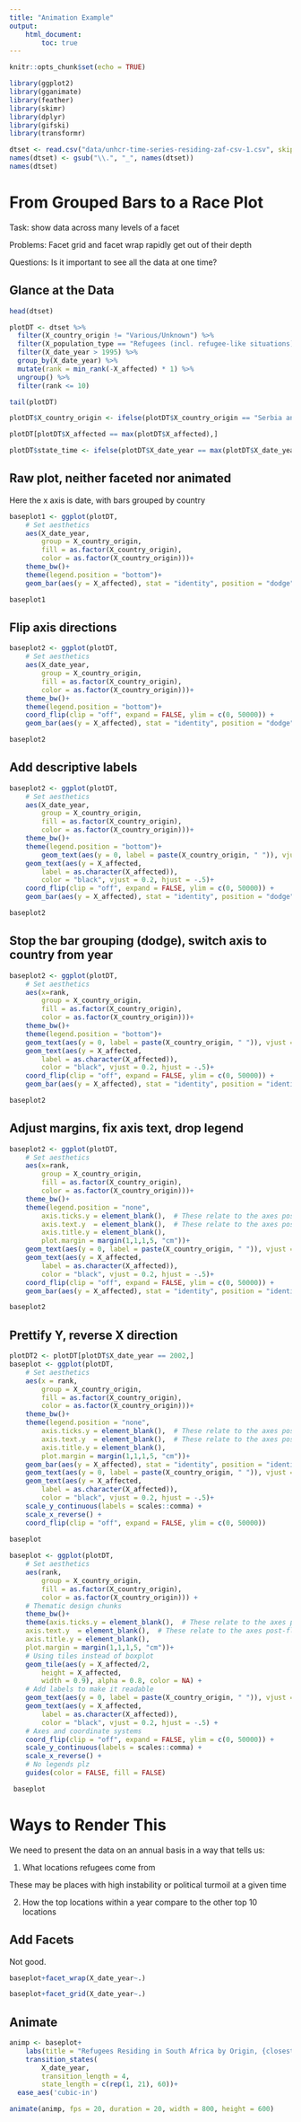 ```yaml
---
title: "Animation Example"
output: 
    html_document:
        toc: true
---
```


```r
knitr::opts_chunk$set(echo = TRUE)

library(ggplot2)
library(gganimate)
library(feather)
library(skimr)
library(dplyr)
library(gifski)
library(transformr)

dtset <- read.csv("data/unhcr-time-series-residing-zaf-csv-1.csv", skip = 1)
names(dtset) <- gsub("\\.", "_", names(dtset))
names(dtset)
```


# From Grouped Bars to a Race Plot

Task: show data across many levels of a facet

Problems: Facet grid and facet wrap rapidly get out of their depth

Questions: Is it important to see all the data at one time? 

## Glance at the Data
```r
head(dtset)

plotDT <- dtset %>%
  filter(X_country_origin != "Various/Unknown") %>%
  filter(X_population_type == "Refugees (incl. refugee-like situations)") %>%
  filter(X_date_year > 1995) %>%
  group_by(X_date_year) %>%
  mutate(rank = min_rank(-X_affected) * 1) %>%
  ungroup() %>%
  filter(rank <= 10)

tail(plotDT)

plotDT$X_country_origin <- ifelse(plotDT$X_country_origin == "Serbia and Kosovo (S/RES/1244 (1999))", "Serbia/Kosovo", as.character(plotDT$X_country_origin))

plotDT[plotDT$X_affected == max(plotDT$X_affected),]

plotDT$state_time <- ifelse(plotDT$X_date_year == max(plotDT$X_date_year), 5, 1)

```


## Raw plot, neither faceted nor animated

Here the x axis is date, with bars grouped by country

```r
baseplot1 <- ggplot(plotDT, 
    # Set aesthetics
    aes(X_date_year, 
        group = X_country_origin, 
        fill = as.factor(X_country_origin), 
        color = as.factor(X_country_origin)))+
    theme_bw()+
    theme(legend.position = "bottom")+
    geom_bar(aes(y = X_affected), stat = "identity", position = "dodge")

baseplot1
```

## Flip axis directions

```r
baseplot2 <- ggplot(plotDT, 
    # Set aesthetics
    aes(X_date_year, 
        group = X_country_origin, 
        fill = as.factor(X_country_origin), 
        color = as.factor(X_country_origin)))+
    theme_bw()+
    theme(legend.position = "bottom")+
    coord_flip(clip = "off", expand = FALSE, ylim = c(0, 50000)) +
    geom_bar(aes(y = X_affected), stat = "identity", position = "dodge")

baseplot2
```

## Add descriptive labels

```r
baseplot2 <- ggplot(plotDT, 
    # Set aesthetics
    aes(X_date_year, 
        group = X_country_origin, 
        fill = as.factor(X_country_origin), 
        color = as.factor(X_country_origin)))+
    theme_bw()+
    theme(legend.position = "bottom")+
        geom_text(aes(y = 0, label = paste(X_country_origin, " ")), vjust = 0.2, hjust = 1) +
    geom_text(aes(y = X_affected, 
        label = as.character(X_affected)), 
        color = "black", vjust = 0.2, hjust = -.5)+
    coord_flip(clip = "off", expand = FALSE, ylim = c(0, 50000)) +
    geom_bar(aes(y = X_affected), stat = "identity", position = "dodge")

baseplot2
```


## Stop the bar grouping (dodge), switch axis to country from year


```r
baseplot2 <- ggplot(plotDT, 
    # Set aesthetics
    aes(x=rank, 
        group = X_country_origin, 
        fill = as.factor(X_country_origin), 
        color = as.factor(X_country_origin)))+
    theme_bw()+
    theme(legend.position = "bottom")+
    geom_text(aes(y = 0, label = paste(X_country_origin, " ")), vjust = 0.2, hjust = 1) +
    geom_text(aes(y = X_affected, 
        label = as.character(X_affected)), 
        color = "black", vjust = 0.2, hjust = -.5)+
    coord_flip(clip = "off", expand = FALSE, ylim = c(0, 50000)) +
    geom_bar(aes(y = X_affected), stat = "identity", position = "identity")

baseplot2
```

## Adjust margins, fix axis text, drop legend

```r
baseplot2 <- ggplot(plotDT, 
    # Set aesthetics
    aes(x=rank, 
        group = X_country_origin, 
        fill = as.factor(X_country_origin), 
        color = as.factor(X_country_origin)))+
    theme_bw()+
    theme(legend.position = "none",
        axis.ticks.y = element_blank(),  # These relate to the axes post-flip
        axis.text.y  = element_blank(),  # These relate to the axes post-flip
        axis.title.y = element_blank(),
        plot.margin = margin(1,1,1,5, "cm"))+
    geom_text(aes(y = 0, label = paste(X_country_origin, " ")), vjust = 0.2, hjust = 1) +
    geom_text(aes(y = X_affected, 
        label = as.character(X_affected)), 
        color = "black", vjust = 0.2, hjust = -.5)+
    coord_flip(clip = "off", expand = FALSE, ylim = c(0, 50000)) +
    geom_bar(aes(y = X_affected), stat = "identity", position = "identity")

baseplot2
```


## Prettify Y, reverse X direction

```r

plotDT2 <- plotDT[plotDT$X_date_year == 2002,]
baseplot <- ggplot(plotDT, 
    # Set aesthetics
    aes(x = rank,
        group = X_country_origin, 
        fill = as.factor(X_country_origin), 
        color = as.factor(X_country_origin)))+
    theme_bw()+
    theme(legend.position = "none",
        axis.ticks.y = element_blank(),  # These relate to the axes post-flip
        axis.text.y  = element_blank(),  # These relate to the axes post-flip
        axis.title.y = element_blank(),
        plot.margin = margin(1,1,1,5, "cm"))+
    geom_bar(aes(y = X_affected), stat = "identity", position = "identity")+
    geom_text(aes(y = 0, label = paste(X_country_origin, " ")), vjust = 0.2, hjust = 1) +
    geom_text(aes(y = X_affected, 
        label = as.character(X_affected)), 
        color = "black", vjust = 0.2, hjust = -.5)+
    scale_y_continuous(labels = scales::comma) +
    scale_x_reverse() +
    coord_flip(clip = "off", expand = FALSE, ylim = c(0, 50000)) 
        
baseplot
```


```r

baseplot <- ggplot(plotDT, 
    # Set aesthetics
    aes(rank, 
        group = X_country_origin, 
        fill = as.factor(X_country_origin), 
        color = as.factor(X_country_origin))) +
    # Thematic design chunks
    theme_bw()+
    theme(axis.ticks.y = element_blank(),  # These relate to the axes post-flip
    axis.text.y  = element_blank(),  # These relate to the axes post-flip
    axis.title.y = element_blank(),
    plot.margin = margin(1,1,1,5, "cm"))+
    # Using tiles instead of boxplot
    geom_tile(aes(y = X_affected/2,
        height = X_affected,
        width = 0.9), alpha = 0.8, color = NA) +
    # Add labels to make it readable
    geom_text(aes(y = 0, label = paste(X_country_origin, " ")), vjust = 0.2, hjust = 1) +
    geom_text(aes(y = X_affected, 
        label = as.character(X_affected)), 
        color = "black", vjust = 0.2, hjust = -.5) +
    # Axes and coordinate systems
    coord_flip(clip = "off", expand = FALSE, ylim = c(0, 50000)) +
    scale_y_continuous(labels = scales::comma) +
    scale_x_reverse() +
    # No legends plz
    guides(color = FALSE, fill = FALSE)

 baseplot

```


# Ways to Render This

We need to present the data on an annual basis in a way that tells us:

1. What locations refugees come from

These may be places with high instability or political turmoil at a given time

2. How the top locations within a year compare to the other top 10 locations



## Add Facets
Not good.
```r

baseplot+facet_wrap(X_date_year~.)

```
```r

baseplot+facet_grid(X_date_year~.)

```

## Animate

```r

animp <- baseplot+
    labs(title = "Refugees Residing in South Africa by Origin, {closest_state}", y="Affected Persons")+
    transition_states(
        X_date_year,
        transition_length = 4, 
        state_length = c(rep(1, 21), 60))+
  ease_aes('cubic-in') 

animate(animp, fps = 20, duration = 20, width = 800, height = 600) 
```